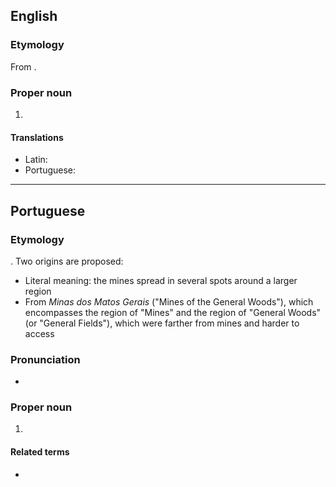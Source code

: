==English==
{{wikipedia}}

===Etymology===
From {{bor|en|pt|Minas Gerais}}.

===Proper noun===
{{en-proper noun|head=[[mina|Minas]] [[geral|Gerais]]}}

# {{place|en|state|r/Southeast Region|c/Brazil|capital=Belo Horizonte}}

====Translations====
{{trans-top|state in south-eastern Brazil}}
* Latin: {{t|la|Minarum Generalium}}
* Portuguese: {{t+|pt|Minas Gerais|f|f-p}}
{{trans-mid}}
{{trans-bottom}}

----

==Portuguese==

===Etymology===
{{lit|General Mines}}. Two origins are proposed:
* Literal meaning: the mines spread in several spots around a larger region
* From ''Minas dos Matos Gerais'' ("Mines of the General Woods"), which encompasses the region of "Mines" and the region of "General Woods" (or "General Fields"), which were farther from mines and harder to access

===Pronunciation===
{{pt-IPA}}
* {{audio|pt|Pt-br Minas Gerais.ogg|Audio (BR)}}

===Proper noun===
{{pt-proper noun}}

# {{place|pt|state|r/Southeast Region|c/Brazil|capital=Belo Horizonte}}
#: {{syn|pt|Minas|MG}}

====Related terms====
* {{l|pt|mineiro}} {{gloss|[[demonym]]}}